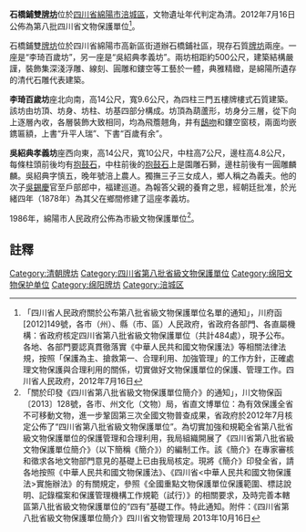 {{msg:四川省文物保護單位
|名稱 = 石橋鋪雙[[牌坊|牌坊]]
|編號 = 162
|圖片 = 
|級別 = S8
|分類 = 
|時代 = [[清代|清代]]
|地点 = [[四川省|四川省]][[綿陽市|綿陽市]][[涪城區|涪城區]]
|坐標 =
|登錄 = 2012年7月16日
}}
'''石橋鋪雙[[牌坊|牌坊]]'''位於[[四川省|四川省]][[綿陽市|綿陽市]][[涪城區|涪城區]]，文物遺址年代判定為清。2012年7月16日公佈為第八批四川省文物保護單位<ref>「四川省人民政府關於公布第八批省級文物保護單位名單的通知」，川府函[2012]149號，各市（州）、縣（市、區）人民政府，省政府各部門、各直屬機構：省政府核定四川省第八批省級文物保護單位（共計484處），現予公布。各地、各部門要認真貫徹落實《中華人民共和國文物保護法》等相關法律法規，按照「保護為主、搶救第一、合理利用、加強管理」的工作方針，正確處理文物保護與合理利用的關係，切實做好文物保護單位的保護、管理工作。四川省人民政府，2012年7月16日</ref>。

石橋鋪雙[[牌坊|牌坊]]位於四川省綿陽市高新區街道辦石橋鋪社區，現存石質[[牌坊|牌坊]]兩座。一座是“李琦百歲坊”，另一座是“吳紹典孝義坊”。兩坊相距約500公尺，建築結構嚴謹，裝飾集深淺浮雕、線刻、圓雕和鏤空等工藝於一體，典雅精緻，是綿陽所遺存的清代石雕代表建築。

'''李琦百歲坊'''座北向南，高14公尺，寬9.6公尺，為四柱三門五樓牌樓式石質建築。該坊由坊頂、坊身、坊柱、坊基四部分構成。坊頂為葫蘆形，坊身分三層，從下向上逐層內收，各層裝飾大致相同，均為飛簷翹角，井有[[鴟吻|鴟吻]]和鏤空窗枝，兩面均嵌鎸匾額，上書“升平人瑞”、下書“百歲有余”。
 
'''吳紹典孝義坊'''座西向東，高14公尺，寬10公尺，中柱高7公尺，邊柱高4.8公尺，每條柱頭前後均有[[抱鼓石|抱鼓石]]，中柱前後的[[抱鼓石|抱鼓石]]上是園雕石獅，邊柱前後有一圓雕麟麟。吳紹典字慎五，晚年號涪上農人。獨撫三子三女成人，鄉人稱之為義夫。他的次子[[吳錫慶|吳錫慶]]官至戶部郎中，福建巡道。為報答父親的養育之思，經朝廷批准，於光緒四年（1878年）為其父在鄉間修建了這座孝義坊。

1986年，綿陽市人民政府公佈為市級文物保護單位<ref>「關於印發《四川省第八批省級文物保護單位簡介》的通知」，川文物保函〔2013〕128號，各市、州文化（文物）局，省直文博單位：為有效保護全省不可移動文物，進一步鞏固第三次全國文物普查成果，省政府於2012年7月核定公佈了“四川省第八批省級文物保護單位”。為切實加強和規範全省第八批省級文物保護單位的保護管理和合理利用，我局組織開展了《四川省第八批省級文物保護單位簡介》（以下簡稱《簡介》）的編制工作。該《簡介》在專家審核和徵求各地文物部門意見的基礎上已由我局核定。現將《簡介》印發全省，請各地按照《中華人民共和國文物保護法》、《四川省<中華人民共和國文物保護法>實施辦法》的有關規定，參照《全國重點文物保護單位保護範圍、標誌說明、記錄檔案和保護管理機構工作規範（試行）》的相關要求，及時完善本轄區第八批省級文物保護單位的“四有”基礎工作。特此通知。附件：《四川省第八批省級文物保護單位簡介》四川省文物管理局  2013年10月16日</ref>。

==註釋==
{{reflist}}

{{绵阳市境内的四川省文物保护单位}}
[[Category:清朝牌坊|Category:清朝牌坊]]
[[Category:四川省第八批省級文物保護單位|Category:四川省第八批省級文物保護單位]]
[[Category:绵阳文物保护单位|Category:绵阳文物保护单位]]
[[Category:绵阳牌坊|Category:绵阳牌坊]]
[[Category:涪城区|Category:涪城区]]